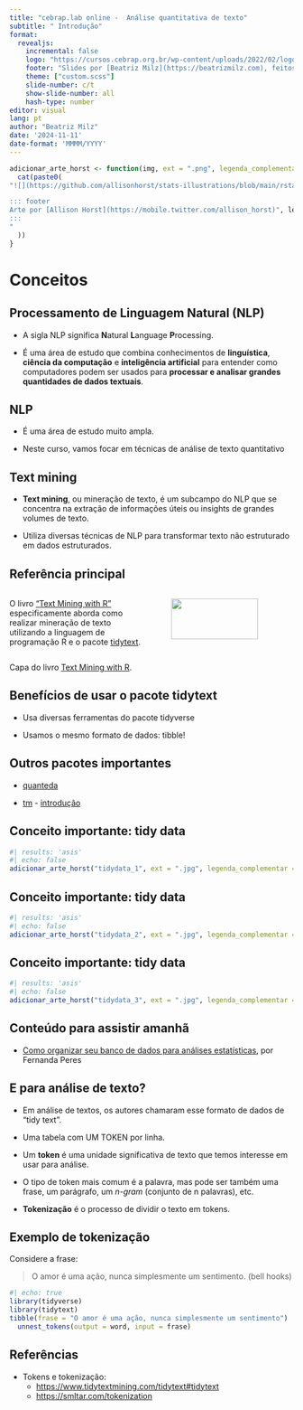 ```yaml
---
title: "cebrap.lab online -  Análise quantitativa de texto"
subtitle: " Introdução"
format:
  revealjs:
    incremental: false
    logo: "https://cursos.cebrap.org.br/wp-content/uploads/2022/02/logo-nav.png"
    footer: "Slides por [Beatriz Milz](https://beatrizmilz.com), feitos com [Quarto](https://quarto.org/docs/presentations/revealjs/index.html). Códigos e materiais disponíveis no [GitHub](https://github.com/beatrizmilz/2023-11-cebrap-lab-text-as-data). Licença de uso: [CC-BY-SA](https://beatrizmilz.com/license/)."
    theme: ["custom.scss"]
    slide-number: c/t
    show-slide-number: all
    hash-type: number
editor: visual
lang: pt
author: "Beatriz Milz"
date: '2024-11-11'
date-format: 'MMMM/YYYY'
---
```


```r
adicionar_arte_horst <- function(img, ext = ".png", legenda_complementar = ""){
  cat(paste0(
"![](https://github.com/allisonhorst/stats-illustrations/blob/main/rstats-artwork/", img, ext, "?raw=true){fig-align='center'}

::: footer
Arte por [Allison Horst](https://mobile.twitter.com/allison_horst)", legenda_complementar, "
:::
"
  ))
}
```

# Conceitos

## Processamento de Linguagem Natural (NLP)

-   A sigla NLP significa **N**atural **L**anguage **P**rocessing.

-   É uma área de estudo que combina conhecimentos de **linguística**, **ciência da computação** e **inteligência artificial** para entender como computadores podem ser usados para **processar e analisar grandes quantidades de dados textuais**.

## NLP

-   É uma área de estudo muito ampla.

-   Neste curso, vamos focar em técnicas de análise de texto quantitativo

## Text mining

-   **Text mining**, ou mineração de texto, é um subcampo do NLP que se concentra na extração de informações úteis ou insights de grandes volumes de texto.

-   Utiliza diversas técnicas de NLP para transformar texto não estruturado em dados estruturados.

## Referência principal

::::: columns
::: {.column width="50%"}
O livro ["Text Mining with R"](https://www.tidytextmining.com/) especificamente aborda como realizar mineração de texto utilizando a linguagem de programação R e o pacote [tidytext](https://juliasilge.github.io/tidytext/).
:::

::: {.column width="50%"}
<img src="img/cover-tmwr.png" style="display: block; margin-left: auto; margin-right: auto;" width="80%"/>
:::
:::::

::: footer
Capa do livro [Text Mining with R](https://www.tidytextmining.com/tidytext#contrasting-tidy-text-with-other-data-structures).
:::

## Benefícios de usar o pacote tidytext

-   Usa diversas ferramentas do pacote tidyverse

-   Usamos o mesmo formato de dados: tibble!

## Outros pacotes importantes

-   [quanteda](https://quanteda.io/)

-   [tm](https://cran.r-project.org/web/packages/tm/index.html) - [introdução](https://cran.r-project.org/web/packages/tm/vignettes/tm.pdf)

## Conceito importante: tidy data

```r
#| results: 'asis'
#| echo: false
adicionar_arte_horst("tidydata_1", ext = ".jpg", legenda_complementar = "Illustrations from the [Openscapes](https://www.openscapes.org/) blog [*Tidy Data for reproducibility, efficiency, and collaboration*](https://www.openscapes.org/blog/2020/10/12/tidy-data/) by Julia Lowndes and Allison Horst.")
```

## Conceito importante: tidy data

```r
#| results: 'asis'
#| echo: false
adicionar_arte_horst("tidydata_2", ext = ".jpg", legenda_complementar = "Illustrations from the [Openscapes](https://www.openscapes.org/) blog [*Tidy Data for reproducibility, efficiency, and collaboration*](https://www.openscapes.org/blog/2020/10/12/tidy-data/) by Julia Lowndes and Allison Horst.")
```

## Conceito importante: tidy data

```r
#| results: 'asis'
#| echo: false
adicionar_arte_horst("tidydata_3", ext = ".jpg", legenda_complementar = "Illustrations from the [Openscapes](https://www.openscapes.org/) blog [*Tidy Data for reproducibility, efficiency, and collaboration*](https://www.openscapes.org/blog/2020/10/12/tidy-data/) by Julia Lowndes and Allison Horst.")
```

## Conteúdo para assistir amanhã

-   [Como organizar seu banco de dados para análises estatísticas](https://www.youtube.com/watch?v=wzfPR2oQ61A), por Fernanda Peres

## E para análise de texto?

-   Em análise de textos, os autores chamaram esse formato de dados de "tidy text".

-   Uma tabela com UM TOKEN por linha.

-   Um **token** é uma unidade significativa de texto que temos interesse em usar para análise.

-   O tipo de token mais comum é a palavra, mas pode ser também uma frase, um parágrafo, um *n-gram* (conjunto de n palavras), etc.

-   **Tokenização** é o processo de dividir o texto em tokens.

## Exemplo de tokenização

Considere a frase:

> O amor é uma ação, nunca simplesmente um sentimento. (bell hooks)

```r
#| echo: true
library(tidyverse)
library(tidytext)
tibble(frase = "O amor é uma ação, nunca simplesmente um sentimento") |>
  unnest_tokens(output = word, input = frase)
```

## Referências

-   Tokens e tokenização:
    -   <https://www.tidytextmining.com/tidytext#tidytext>
    -   <https://smltar.com/tokenization>

<!-- Aula 1 - Introdução à análise de texto quantitativo com R e pré-processamento de texto -->

<!-- Mostrar o ciclo de ciência de dados, e mostrar como NLP se manifesta nestes tópicos e o que vamos tratar. -->

<!-- Qual é o objetivo? -->

<!-- Que tipo de análise quer fazer? -->

<!-- Que tipo de análise NLP consegue resolver? -->

<!-- O que será mostrado? NLP é muito amplo! -->

<!-- Técnicas para criar uma base estruturada (a partir de dados textuais) -->

<!--   - O que é análise de texto quantitativo -->

<!--   - Importação de dados de texto para o R (diferentes formatos: PDF, word, HTML) -->

<!--   - Introdução ao stringr -->
